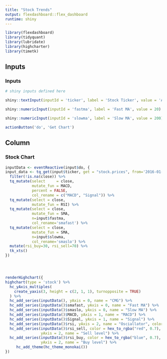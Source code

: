 ```yaml
---
title: "Stock Trends"
output: flexdashboard::flex_dashboard
runtime: shiny
---
```



```r
library(flexdashboard)
library(tidyquant)
library(lubridate)
library(highcharter)
library(timetk)
```

Inputs {.sidebar}
-------------------------------------

### Inputs

```r
# shiny inputs defined here

shiny::textInput(inputId = 'ticker', label = 'Stock Ticker', value = 'AMZN')

shiny::numericInput(inputId = 'fastma', label = 'Fast MA', value = 20)

shiny::numericInput(inputId = 'slowma', label = 'Slow MA', value = 200)

actionButton('do', 'Get Chart')
```
 
Column
-------------------------------------
    
### Stock Chart
    
```r

inputData <- eventReactive(input$do, {
input_data <- tq_get(input$ticker, get = "stock.prices", from='2016-01-01') %>%
  filter(!is.na(close)) %>%
  tq_mutate(select     = close, 
            mutate_fun = MACD, 
            percent = FALSE,
            col_rename = c("MACD", "Signal")) %>%
  tq_mutate(select = close,
            mutate_fun = RSI) %>%
  tq_mutate(select = close,
            mutate_fun = SMA, 
            n=input$fastma,
            col_rename='smafast') %>%
  tq_mutate(select = close,
            mutate_fun = SMA, 
            n=input$slowma,
            col_rename='smaslo') %>%
  mutate(rsi_buy=30, rsi_sell=70) %>%
  tk_xts() 
})




renderHighchart({
highchart(type = 'stock') %>%
  hc_yAxis_multiples(
    create_yaxis(3, height = c(2, 1, 1), turnopposite = TRUE)
  ) %>% 
  hc_add_series(inputData(), yAxis = 0, name = "CMG") %>% 
  hc_add_series(inputData()$smafast, yAxis = 0, name = "Fast MA") %>% 
  hc_add_series(inputData()$smaslo, yAxis = 0, name = "Slow MA") %>% 
  hc_add_series(inputData()$MACD, yAxis = 1, name = "MACD") %>% 
  hc_add_series(inputData()$Signal, yAxis = 1, name = "Signal") %>% 
  hc_add_series(inputData()$rsi, yAxis = 2, name = "Osciallator", color = hex_to_rgba("green", 0.7)) %>%
  hc_add_series(inputData()$rsi_sell, color = hex_to_rgba("red", 0.7),
                yAxis = 2, name = "Sell level") %>% 
  hc_add_series(inputData()$rsi_buy, color = hex_to_rgba("blue", 0.7),
                yAxis = 2, name = "Buy level") %>%
     hc_add_theme(hc_theme_monokai())
})
  
```